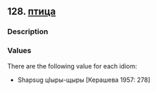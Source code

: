 ## 128. <a href =  'https://agricolamz.github.io/The_Circassian_Isoglosses_Database/128.html'>птица</a>
### Description



### Values
There are the following value for each idiom:

* Shapsug  цIыры-щыры [Керашева 1957: 278] 

